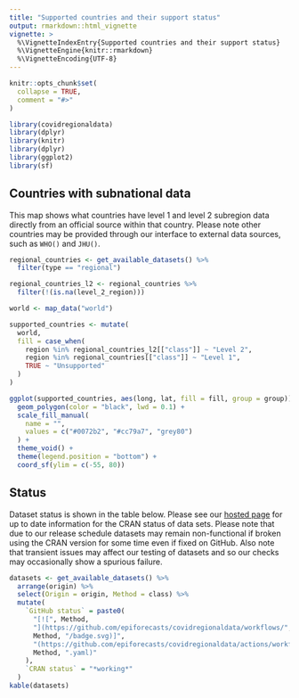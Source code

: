 ```yaml
---
title: "Supported countries and their support status"
output: rmarkdown::html_vignette
vignette: >
  %\VignetteIndexEntry{Supported countries and their support status}
  %\VignetteEngine{knitr::rmarkdown}
  %\VignetteEncoding{UTF-8}
---
```


```r
knitr::opts_chunk$set(
  collapse = TRUE,
  comment = "#>"
)
```

```r
library(covidregionaldata)
library(dplyr)
library(knitr)
library(dplyr)
library(ggplot2)
library(sf)
```

## Countries with subnational data

This map shows what countries have level 1 and level 2 subregion data directly from an official source within that country. Please note other countries may be provided through our interface to external data sources, such as `WHO()` and `JHU()`.

```r

regional_countries <- get_available_datasets() %>%
  filter(type == "regional")

regional_countries_l2 <- regional_countries %>%
  filter(!(is.na(level_2_region)))

world <- map_data("world")

supported_countries <- mutate(
  world,
  fill = case_when(
    region %in% regional_countries_l2[["class"]] ~ "Level 2",
    region %in% regional_countries[["class"]] ~ "Level 1",
    TRUE ~ "Unsupported"
  )
)

ggplot(supported_countries, aes(long, lat, fill = fill, group = group)) +
  geom_polygon(color = "black", lwd = 0.1) +
  scale_fill_manual(
    name = "",
    values = c("#0072b2", "#cc79a7", "grey80")
  ) +
  theme_void() +
  theme(legend.position = "bottom") +
  coord_sf(ylim = c(-55, 80))
```

## Status

Dataset status is shown in the table below. Please see our [hosted page](https://epiforecasts.io/covidregionaldata/articles/supported-countries.html) for up to date information for the CRAN status of data sets. Please note that due to our release schedule datasets may remain non-functional if broken using the CRAN version for some time even if fixed on GitHub. Also note that transient issues may affect our testing of datasets and so our checks may occasionally show a spurious failure. 

```r
datasets <- get_available_datasets() %>%
  arrange(origin) %>%
  select(Origin = origin, Method = class) %>%
  mutate(
    `GitHub status` = paste0(
      "[![", Method,
      "](https://github.com/epiforecasts/covidregionaldata/workflows/",
      Method, "/badge.svg)]",
      "(https://github.com/epiforecasts/covidregionaldata/actions/workflows/", # nolint
      Method, ".yaml)"
    ),
    `CRAN status` = "*working*"
  )
kable(datasets)
```
